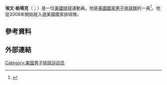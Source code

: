 {{世大運獎牌記錄
|項目=排球
|a1=2003
|b1=3
|a2=2007
|b2=3
|c2=
}}
'''埃文·帕塔克'''（{{lang-en|Evan Patak}}；{{bd|1984年|6月23日||}}）是一位[[美國|美國]][[排球|排球]]運動員。他是[[美國國家男子排球隊|美國國家男子排球隊]]的一員<ref>{{cite web |url=http://www.mercurynews.com/ci_21011956/pleasantons-evan-patak-stanford-alums-kevin-hansen-and |title=Pleasanton's Evan Patak, Stanford alums Kevin Hansen and Gabe Gardner named as Olympic men's volleyball replacement athletes |last=Almond |first=Elliott |date=July 5, 2012 |website=MercuryNews.com |accessdate=September 25, 2014 |archive-date=2016-03-04 |archive-url=https://web.archive.org/web/20160304001411/http://www.mercurynews.com/ci_21011956/pleasantons-evan-patak-stanford-alums-kevin-hansen-and |dead-url=no }}</ref>。他從2008年開始就入選美國國家排球隊。

== 參考資料 ==
{{Reflist}}

== 外部連結 ==

[[Category:美国男子排球运动员|Category:美国男子排球运动员]]